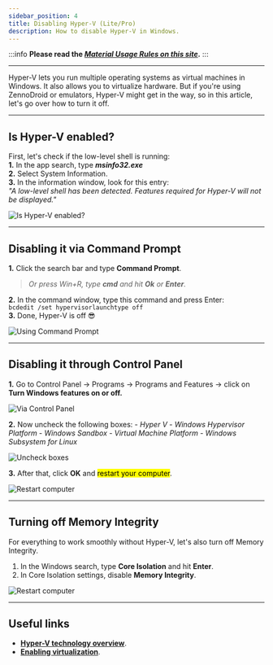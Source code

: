 ```yaml
---
sidebar_position: 4
title: Disabling Hyper-V (Lite/Pro)
description: How to disable Hyper-V in Windows.
---
```


:::info **Please read the [*Material Usage Rules on this site*](../Disclaimer).**
:::
_______________________________________________
Hyper-V lets you run multiple operating systems as virtual machines in Windows. It also allows you to virtualize hardware. But if you're using ZennoDroid or emulators, Hyper-V might get in the way, so in this article, let's go over how to turn it off.  
_________________
## Is Hyper-V enabled?
First, let's check if the low-level shell is running:  
**1.** In the app search, type ***msinfo32.exe***  
**2.** Select System Information.  
**3.** In the information window, look for this entry:  
*"A low-level shell has been detected. Features required for Hyper-V will not be displayed."*  

![Is Hyper-V enabled?](./assets/HyperV/HyperV_pic1.png)  
_________________  
## Disabling it via Command Prompt
**1.** Click the search bar and type **Command Prompt**.  
> *Or press Win+R, type ***cmd*** and hit **Ok** or **Enter**.*

**2.** In the command window, type this command and press Enter:  
`bcdedit /set hypervisorlaunchtype off`  
**3.** Done, Hyper-V is off 😎  

![Using Command Prompt](./assets/HyperV/HyperV_pic2.gif)  
_________________ 
## Disabling it through Control Panel  
**1.** Go to Control Panel → Programs → Programs and Features → click on  
**Turn Windows features on or off.**  

![Via Control Panel](./assets/HyperV/HyperV_pic3.jpeg)  

**2.** Now uncheck the following boxes:
    - *Hyper V*
    - *Windows Hypervisor Platform*
    - *Windows Sandbox*
    - *Virtual Machine Platform*
    - *Windows Subsystem for Linux*  

![Uncheck boxes](./assets/HyperV/HyperV_pic4.gif)  

**3.** After that, click **OK** and <mark>restart your computer</mark>.  

![Restart computer](./assets/HyperV/HyperV_pic5.gif)  
_________________
## Turning off Memory Integrity  
For everything to work smoothly without Hyper-V, let's also turn off Memory Integrity.  
1. In the Windows search, type **Core Isolation** and hit **Enter**.  
2. In Core Isolation settings, disable **Memory Integrity**.  

![Restart computer](./assets/HyperV/HyperV_pic6.gif)  
_______________________________________________
## Useful links  
- [**Hyper-V technology overview**](https://learn.microsoft.com/ru-ru/windows-server/virtualization/hyper-v/hyper-v-overview). 
- [**Enabling virtualization**](../ProLite/Virtualization).